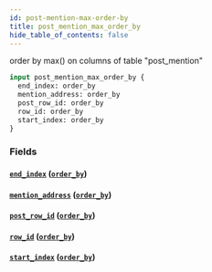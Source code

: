 ```yaml
---
id: post-mention-max-order-by
title: post_mention_max_order_by
hide_table_of_contents: false
---
```


order by max() on columns of table "post_mention"

```graphql
input post_mention_max_order_by {
  end_index: order_by
  mention_address: order_by
  post_row_id: order_by
  row_id: order_by
  start_index: order_by
}
```

### Fields

#### [`end_index`](#) ([`order_by`](../enums/order-by))

#### [`mention_address`](#) ([`order_by`](../enums/order-by))

#### [`post_row_id`](#) ([`order_by`](../enums/order-by))

#### [`row_id`](#) ([`order_by`](../enums/order-by))

#### [`start_index`](#) ([`order_by`](../enums/order-by))

